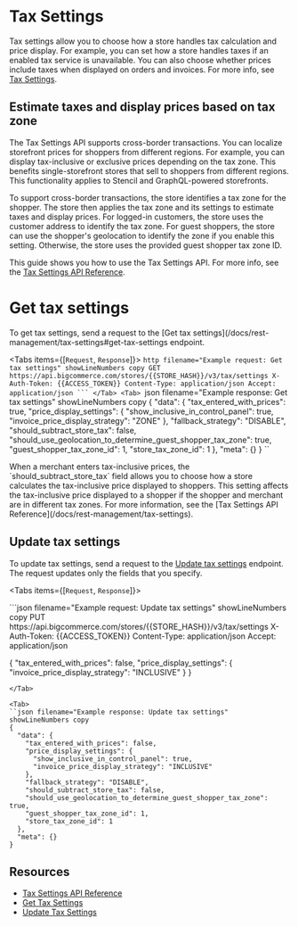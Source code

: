 # Tax Settings

Tax settings allow you to choose how a store handles tax calculation and price display. For example, you can set how a store handles taxes if an enabled tax service is unavailable. You can also choose whether prices include taxes when displayed on orders and invoices. For more info, see [Tax Settings](https://support.bigcommerce.com/s/article/Tax-Overview?language=en_US#tax-settings).

## Estimate taxes and display prices based on tax zone

The Tax Settings API supports cross-border transactions. You can localize storefront prices for shoppers from different regions. For example, you can display tax-inclusive or exclusive prices depending on the tax zone. This benefits single-storefront stores that sell to shoppers from different regions. This functionality applies to Stencil and GraphQL-powered storefronts.

To support cross-border transactions, the store identifies a tax zone for the shopper. The store then applies the tax zone and its settings to estimate taxes and display prices. For logged-in customers, the store uses the customer address to identify the tax zone. For guest shoppers, the store can use the shopper's geolocation to identify the zone if you enable this setting. Otherwise, the store uses the provided guest shopper tax zone ID.

This guide shows you how to use the Tax Settings API. For more info, see the [Tax Settings API Reference](/docs/rest-management/tax-settings). 

# Get tax settings

To get tax settings, send a request to the [Get tax settings](/docs/rest-management/tax-settings#get-tax-settings endpoint.

<Tabs items={[`Request`, `Response`]}>
  <Tab>
    ``http filename="Example request: Get tax settings" showLineNumbers copy
    GET https://api.bigcommerce.com/stores/{{STORE_HASH}}/v3/tax/settings
    X-Auth-Token: {{ACCESS_TOKEN}}
    Content-Type: application/json
    Accept: application/json
    ```
  </Tab>
  <Tab>
  ``json filename="Example response: Get tax settings" showLineNumbers copy
  {
    "data": {
      "tax_entered_with_prices": true,
      "price_display_settings": {
        "show_inclusive_in_control_panel": true,
        "invoice_price_display_strategy": "ZONE"
      },
      "fallback_strategy": "DISABLE",
      "should_subtract_store_tax": false,
      "should_use_geolocation_to_determine_guest_shopper_tax_zone": true,
      "guest_shopper_tax_zone_id": 1,
      "store_tax_zone_id": 1
    },
    "meta": {}
  }
  ``
  </Tab>
</Tabs>

<Callout type="info">
  When a merchant enters tax-inclusive prices, the `should_subtract_store_tax` field allows you to choose how a store calculates the tax-inclusive price displayed to shoppers. This setting affects the tax-inclusive price displayed to a shopper if the shopper and merchant are in different tax zones. For more information, see the [Tax Settings API Reference](/docs/rest-management/tax-settings). 
</Callout>

## Update tax settings

To update tax settings, send a request to the [Update tax settings](/docs/rest-management/tax-settings#update-tax-settings) endpoint. The request updates only the fields that you specify.

<Tabs items={[`Request`, `Response`]}>

<Tab>
```json filename="Example request: Update tax settings" showLineNumbers copy
PUT https://api.bigcommerce.com/stores/{{STORE_HASH}}/v3/tax/settings
X-Auth-Token: {{ACCESS_TOKEN}}
Content-Type: application/json
Accept: application/json

{
  "tax_entered_with_prices": false,
  "price_display_settings": {
    "invoice_price_display_strategy": "INCLUSIVE"
  }
}
```
</Tab>

<Tab>
``json filename="Example response: Update tax settings" showLineNumbers copy
{
  "data": {
    "tax_entered_with_prices": false,
    "price_display_settings": {
      "show_inclusive_in_control_panel": true,
      "invoice_price_display_strategy": "INCLUSIVE"
    },
    "fallback_strategy": "DISABLE",
    "should_subtract_store_tax": false,
    "should_use_geolocation_to_determine_guest_shopper_tax_zone": true,
    "guest_shopper_tax_zone_id": 1,
    "store_tax_zone_id": 1
  },
  "meta": {}
}
```
</Tab>

</Tabs>

## Resources

- [Tax Settings API Reference](/docs/rest-management/tax-settings)
- [Get Tax Settings](/docs/rest-management/tax-settings#get-tax-settings)
- [Update Tax Settings](/docs/rest-management/tax-settings#update-tax-settings)
